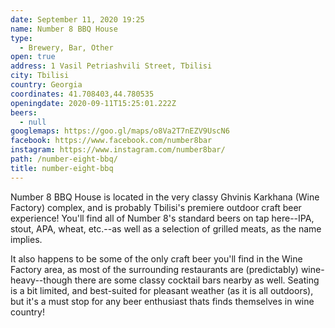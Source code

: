 ```yaml
---
date: September 11, 2020 19:25
name: Number 8 BBQ House
type:
  - Brewery, Bar, Other
open: true
address: 1 Vasil Petriashvili Street, Tbilisi
city: Tbilisi
country: Georgia
coordinates: 41.708403,44.780535
openingdate: 2020-09-11T15:25:01.222Z
beers:
  - null
googlemaps: https://goo.gl/maps/o8Va2T7nEZV9UscN6
facebook: https://www.facebook.com/number8bar
instagram: https://www.instagram.com/number8bar/
path: /number-eight-bbq/
title: number-eight-bbq
---
```

Number 8 BBQ House is located in the very classy Ghvinis Karkhana (Wine Factory) complex, and is probably Tbilisi's premiere outdoor craft beer experience! You'll find all of Number 8's standard beers on tap here--IPA, stout, APA, wheat, etc.--as well as a selection of grilled meats, as the name implies. 

It also happens to be some of the only craft beer you'll find in the Wine Factory area, as most of the surrounding restaurants are (predictably) wine-heavy--though there are some classy cocktail bars nearby as well. Seating is a bit limited, and best-suited for pleasant weather (as it is all outdoors), but it's a must stop for any beer enthusiast thats finds themselves in wine country!